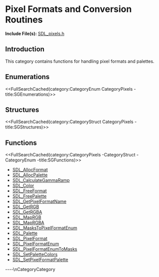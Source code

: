 
= Pixel Formats and Conversion Routines =
'''Include File(s):''' [http://hg.libsdl.org/SDL/file/default/include/SDL_pixels.h SDL_pixels.h]


== Introduction ==

This category contains functions for handling pixel formats and palettes.

== Enumerations ==
<<FullSearchCached(category:CategoryEnum CategoryPixels -title:SGEnumerations)>>

== Structures ==
<<FullSearchCached(category:CategoryStruct CategoryPixels -title:SGStructures)>>

== Functions ==
<<FullSearchCached(category:CategoryPixels -CategoryStruct -CategoryEnum -title:SGFunctions)>>

<!-- BEGIN CATEGORY LIST -->
* [[SDL_AllocFormat]]
* [[SDL_AllocPalette]]
* [[SDL_CalculateGammaRamp]]
* [[SDL_Color]]
* [[SDL_FreeFormat]]
* [[SDL_FreePalette]]
* [[SDL_GetPixelFormatName]]
* [[SDL_GetRGB]]
* [[SDL_GetRGBA]]
* [[SDL_MapRGB]]
* [[SDL_MapRGBA]]
* [[SDL_MasksToPixelFormatEnum]]
* [[SDL_Palette]]
* [[SDL_PixelFormat]]
* [[SDL_PixelFormatEnum]]
* [[SDL_PixelFormatEnumToMasks]]
* [[SDL_SetPaletteColors]]
* [[SDL_SetPixelFormatPalette]]
<!-- END CATEGORY LIST -->
----\nCategoryCategory
